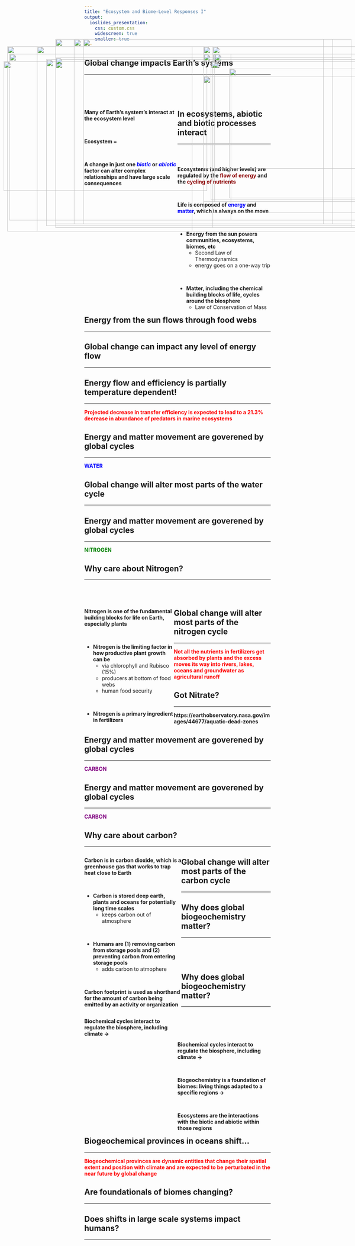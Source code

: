 ```yaml
---
title: "Ecosystem and Biome-Level Responses I"
output: 
  ioslides_presentation:
    css: custom.css
    widescreen: true
    smaller: true
---
```


<!-- ## Session Objective -->
<!-- <hr> -->

<!-- **Continue with understanding complex systemic responses to global change pressures** -->

<!-- <IMG STYLE="position:absolute; TOP:220px; LEFT:125px; WIDTH:850px; HEIGHT:450px" SRC="images/model3.png"> -->

## Global change impacts Earth's systems
<hr>
<br/>
<br/>
<br/>

<div style="float: left; width: 50%;">

**Many of Earth's system's interact at the ecosystem level**

<br/>

**Ecosystem = **

<br/>

**A change in just one <span style="color:blue">*biotic*</span> or <span style="color:blue">*abiotic*</span> factor can alter complex relationships and have large scale consequences**

</div>

<IMG STYLE="position:absolute; TOP:220px; LEFT:575px; WIDTH:450px; HEIGHT:450px" SRC="images/earthsystems.png">

## In ecosystems, abiotic and biotic processes interact
<hr>
<br/>

<div style="float: left; width: 50%;">

**Ecosystems (and higher levels) are regulated by the <span style="color:darkred">flow of energy</span> and the <span style="color:darkred">cycling of nutrients</span>**

<br/>

**Life is composed of <span style="color:blue">energy</span> and <span style="color:blue">matter</span>, which is always on the move**

<br/>

- **Energy from the sun powers communities, ecosystems, biomes, etc**
    + Second Law of Thermodynamics
    + energy goes on a one-way trip
    
<br/>

- **Matter, including the chemical building blocks of life, cycles around the biosphere**
    + Law of Conservation of Mass

</div>

<IMG STYLE="position:absolute; TOP:200px; LEFT:575px; WIDTH:500px; HEIGHT:450px" SRC="images/energymatter.jpg">

## Energy from the sun flows through food webs
<hr>

<IMG STYLE="position:absolute; TOP:200px; LEFT:25px; WIDTH:600px; HEIGHT:450px" SRC="images/foodweb.png">

<IMG STYLE="position:absolute; TOP:240px; LEFT:620px; WIDTH:500px; HEIGHT:350px" SRC="images/cow.jpeg">

## Global change can impact any level of energy flow
<hr>

<IMG STYLE="position:absolute; TOP:160px; LEFT:150px; WIDTH:800px; HEIGHT:500px" SRC="images/articfood.jpg">

## Energy flow and efficiency is partially temperature dependent!
<hr>
<span style="color:red">**Projected decrease in transfer efficiency is expected to lead to a 21.3% decrease in abundance of predators in marine ecosystems**</span>

<IMG STYLE="position:absolute; TOP:220px; LEFT:150px; WIDTH:800px; HEIGHT:450px" SRC="images/tempflow.jpg">

## Energy and matter movement are goverened by global cycles
<hr>
<span style="color:blue">**WATER**</span>

<IMG STYLE="position:absolute; TOP:180px; LEFT:100px; WIDTH:900px; HEIGHT:500px" SRC="images/watercycle.png">

## Global change will alter most parts of the water cycle
<hr>

<IMG STYLE="position:absolute; TOP:160px; LEFT:150px; WIDTH:800px; HEIGHT:500px" SRC="images/waterchange.png">

## Energy and matter movement are goverened by global cycles
<hr>
<span style="color:green">**NITROGEN**</span>

<IMG STYLE="position:absolute; TOP:180px; LEFT:20px; WIDTH:500px; HEIGHT:500px" SRC="images/nitro2.jpg">

<IMG STYLE="position:absolute; TOP:260px; LEFT:550px; WIDTH:550px; HEIGHT:250px" SRC="images/fixation.jpeg">

## Why care about Nitrogen?
<hr>
<br/>
<br/>

<div style="float: left; width: 48%;">

**Nitrogen is one of the fundamental building blocks for life on Earth, especially plants**

<br/>

- **Nitrogen is the limiting factor in how productive plant growth can be**
    + via chlorophyll and Rubisco (15%)
    + producers at bottom of food webs
    + human food security

<br/>

- **Nitrogen is a primary ingredient in fertilizers**

</div>

<IMG STYLE="position:absolute; TOP:220px; LEFT:570px; WIDTH:500px; HEIGHT:375px" SRC="images/plantnitro.png">

## Global change will alter most parts of the nitrogen cycle
<hr>
<span style="color:red">**Not all the nutrients in fertilizers get absorbed by plants and the excess moves its way into rivers, lakes, oceans and groundwater as agricultural runoff**</span>

<IMG STYLE="position:absolute; TOP:215px; LEFT:125px; WIDTH:850px; HEIGHT:450px" SRC="images/reactivenitro.jpg">

## Got Nitrate?
<hr>
**https://earthobservatory.nasa.gov/images/44677/aquatic-dead-zones**
<IMG STYLE="position:absolute; TOP:220px; LEFT:10px; WIDTH:550px; HEIGHT:350px" SRC="images/gulf2.jpg">

<IMG STYLE="position:absolute; TOP:200px; LEFT:580px; WIDTH:550px; HEIGHT:400px" SRC="images/deadzone.jpg">

## Energy and matter movement are goverened by global cycles
<hr>
<span style="color:purple">**CARBON**</span>

<IMG STYLE="position:absolute; TOP:180px; LEFT:100px; WIDTH:900px; HEIGHT:500px" SRC="images/carbonland.png">

## Energy and matter movement are goverened by global cycles
<hr>
<span style="color:purple">**CARBON**</span>

<IMG STYLE="position:absolute; TOP:180px; LEFT:100px; WIDTH:900px; HEIGHT:500px" SRC="images/carbonworld.png">

## Why care about carbon?
<hr>

<div style="float: left; width: 52%;">

**Carbon is in carbon dioxide, which is a greenhouse gas that works to trap heat close to Earth**

<br/>

- **Carbon is stored deep earth, plants and oceans for potentially long time scales**
    + keeps carbon out of atmosphere
 
<br/>
 
- **Humans are (1) removing carbon from storage pools and (2) preventing carbon from entering storage pools**
    + adds carbon to atmophere

<br/>

**Carbon footprint is used as shorthand for the amount of carbon being emitted by an activity or organization**

</div>

<IMG STYLE="position:absolute; TOP:180px; LEFT:575px; WIDTH:525px; HEIGHT:450px" SRC="images/carbonfootprint.jpg">

## Global change will alter most parts of the carbon cycle
<hr>

<IMG STYLE="position:absolute; TOP:160px; LEFT:200px; WIDTH:700px; HEIGHT:500px" SRC="images/presentcarbon.jpg">

<!-- ## Energy and matter movement are goverened by global cycles -->
<!-- <hr> -->

<!-- <IMG STYLE="position:absolute; TOP:180px; LEFT:20px; WIDTH:450px; HEIGHT:450px" SRC="images/sulfur2.jpg"> -->

<!-- <IMG STYLE="position:absolute; TOP:180px; LEFT:530px; WIDTH:600px; HEIGHT:400px" SRC="images/phosnatural.jpg"> -->

<!-- ## Global change alters these cycles too -->
<!-- <hr> -->

<!-- <IMG STYLE="position:absolute; TOP:180px; LEFT:50px; WIDTH:450px; HEIGHT:450px" SRC="images/sulfur.jpg"> -->

<!-- <IMG STYLE="position:absolute; TOP:180px; LEFT:550px; WIDTH:450px; HEIGHT:450px" SRC="images/phoshuman.png"> -->

## Why does global biogeochemistry matter?
<hr>
<br/>
<br/>
<br/>

<div style="float: left; width: 50%;">

**Biochemical cycles interact to regulate the biosphere, including climate &#8594;**

</div>

<IMG STYLE="position:absolute; TOP:180px; LEFT:550px; WIDTH:500px; HEIGHT:450px" SRC="images/biogeo.jpg">

## Why does global biogeochemistry matter?
<hr>
<br/>
<br/>
<br/>

<div style="float: left; width: 50%;">

**Biochemical cycles interact to regulate the biosphere, including climate &#8594;**

<br/>

**Biogeochemistry is a foundation of biomes: living things adapted to a specific regions  &#8594;**

<br/>

**Ecosystems are the interactions with the biotic and abiotic within those regions**

</div>


<IMG STYLE="position:absolute; TOP:200px; LEFT:550px; WIDTH:550px; HEIGHT:400px" SRC="images/biomes.png">

## Biogeochemical provinces in oceans shift...
<hr>
<span style="color:red">**Biogeochemical provinces are dynamic entities that change their spatial extent and position with climate and are expected to be perturbated in the near future by global change**</span>

<IMG STYLE="position:absolute; TOP:210px; LEFT:150px; WIDTH:800px; HEIGHT:450px" SRC="images/oceanprovince.jpg">

## Are foundationals of biomes changing?
<hr>

<IMG STYLE="position:absolute; TOP:160px; LEFT:200px; WIDTH:700px; HEIGHT:500px" SRC="images/surface.jpg">

## Does shifts in large scale systems impact humans?
<hr>

<IMG STYLE="position:absolute; TOP:160px; LEFT:225px; WIDTH:650px; HEIGHT:500px" SRC="images/soils.jpg">